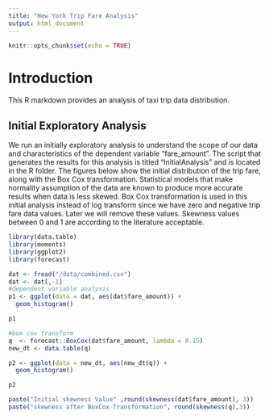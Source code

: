 ```yaml
---
title: "New York Trip Fare Analysis"
output: html_document
---
```


```r
knitr::opts_chunk$set(echo = TRUE)
```


# Introduction

This R markdown provides an analysis of taxi trip data distribution.


## Initial Exploratory Analysis

We run an initially exploratory analysis to understand the scope of our data and characteristics of the dependent variable "fare_amount". The script that generates the results for this analysis is titled "InitialAnalysis" and is  located in the R folder. The figures below show the initial distribution of the trip fare, along with the Box Cox transformation. Statistical models that make normality assumption of the data are known to produce more accurate results when data is less skewed. Box Cox transformation is used in this initial analysis instead of log transform since we have zero and negative trip fare data values. Later we will remove these values. Skewness values between 0 and 1 are according to the literature acceptable. 


```r
library(data.table)
library(moments)
library(ggplot2)
library(forecast)

dat <- fread("/data/combined.csv")
dat <- dat[,-1]
#dependent variable analysis
p1 <- ggplot(data = dat, aes(dat$fare_amount)) + 
  geom_histogram()

p1
```


```r

#box cox transform
q  <- forecast::BoxCox(dat$fare_amount, lambda = 0.15)
new_dt <- data.table(q)

p2 <- ggplot(data = new_dt, aes(new_dt$q)) + 
  geom_histogram()

p2
```


```r
paste("Initial skewness Value" ,round(skewness(dat$fare_amount), 3))
paste("skewness after BoxCox Transformation", round(skewness(q),3))
```


